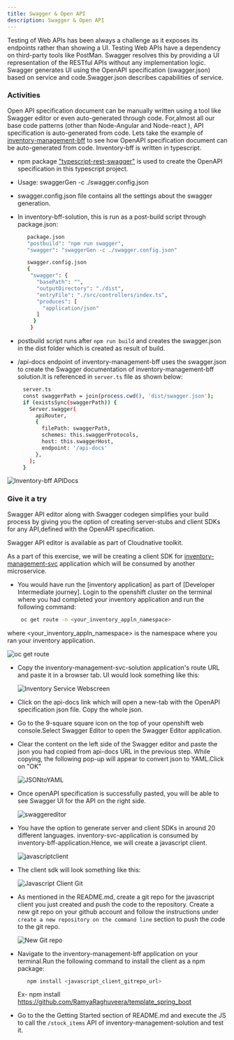 ```yaml
---
title: Swagger & Open API                                                                                 
description: Swagger & Open API
---
```


Testing of Web APIs has been always a challenge as it exposes its endpoints rather than showing a UI. Testing Web APIs have a dependency on third-party tools like PostMan.
Swagger resolves this by providing a UI representation of the RESTful APIs without any implementation logic. Swagger generates UI using the OpenAPI specification (swagger.json) 
based on service and code.Swagger.json describes capabilities of service.

### Activities

Open API specification document can be manually written using a tool like Swagger editor or even auto-generated through code.
For,almost all our base code patterns (other than Node-Angular and Node-react ), API specification is auto-generated from code.
Lets take the example of [inventory-management-bff](https://github.com/ibm-gsi-ecosystem/inventory-management-bff-solution) to see how OpenAPI specification document can be auto-generated from code.
Inventory-bff is written in typescript. 
- npm package ["typescript-rest-swagger"](https://www.npmjs.com/package/typescript-rest-swagger) is used to create the OpenAPI specification in this typescript project.
- Usage: swaggerGen -c ./swagger.config.json 
- swagger.config.json file contains all the settings about the swagger generation.
- In inventory-bff-solution, this is run as a post-build script through package.json:
  
  ```bash
     package.json
     "postbuild": "npm run swagger",
     "swagger": "swaggerGen -c ./swagger.config.json"
  ```
  
  ```bash
     swagger.config.json
     {
      "swagger": {
        "basePath": "",
        "outputDirectory": "./dist",
        "entryFile": "./src/controllers/index.ts",
        "produces": [
          "application/json"
        ]
       }
      }
  ```
- postbuild script runs after `npm run build` and creates the swagger.json in the dist folder which is created as result of build.

- /api-docs endpoint of inventory-management-bff uses the swagger.json to create the Swagger documentation of inventory-management-bff solution.It is referenced in `server.ts` file as shown below:
 ```bash 
      server.ts
      const swaggerPath = join(process.cwd(), 'dist/swagger.json');
      if (existsSync(swaggerPath)) {
        Server.swagger(
          apiRouter,
          {
            filePath: swaggerPath,
            schemes: this.swaggerProtocols,
            host: this.swaggerHost,
            endpoint: '/api-docs'
          },
        );
      }
  ```
  ![Inventory-bff APIDocs](./images/invbff_openapi.png)
  
### Give it a try

Swagger API editor along with Swagger codegen simplifies your build process by giving you the option of creating server-stubs and client SDKs for any API,defined with the OpenAPI specification.

Swagger API editor is available as part of Cloudnative toolkit.

As a part of this exercise, we will be creating a client SDK for [inventory-management-svc](https://github.com/ibm-gsi-ecosystem/inventory-management-svc-solution) application which will be consumed by another microservice.

- You would have run the [inventory application] as part of [Developer Intermediate journey].
  Login to the openshift cluster on the terminal where you had completed your inventory application and run the following command:

  ```bash
   oc get route -n <your_inventory_appln_namespace>
  ```
where <your_inventory_appln_namespace> is the namespace where you ran your inventory application.
  
  ![oc get route](./images/openapi_practical.png)


- Copy the inventory-management-svc-solution application's route URL and paste it in a browser tab.
  UI would look something like this:

   ![Inventory Service Webscreen](./images/inv-mgmt-svc_ui.png)

- Click on the api-docs link which will open a new-tab with the OpenAPI specification json file. Copy the whole json.

- Go to the 9-square square icon on the top of your openshift web console.Select Swagger Editor to open the Swagger Editor application.

- Clear the content on the left side of the Swagger editor and paste the json you had copied from api-docs URL in the previous step.
  While copying, the following pop-up will appear to convert json to YAML.Click on "OK"

  ![JSONtoYAML](./images/convertjsontoyaml.png)

- Once openAPI specification is successfully pasted, you will be able to see Swagger UI for the API on the right side.
 
  ![swaggereditor](./images/swaggereditor.png)

- You have the option to generate server and client SDKs in around 20 different languages.
  inventory-svc-application is consumed by inventory-bff-application.Hence, we will create a javascript client.

   ![javascriptclient](./images/javascript_client.png)

- The client sdk will look something like this:
  
  ![Javascript Client Git](./images/javascriptclient_git.png)

- As mentioned in the README.md, create a git repo for the javascript client you just created and push the code to the repository.
  Create a new git repo on your github account and follow the instructions under `create a new repository on the command line` section 
  to push the code to the git repo.

  ![New Git repo](./images/newgitrepo.png)

- Navigate to the inventory-management-bff application on your terminal.Run the following command to install the client as a npm package:

  ```bash
     npm install <javascript_client_gitrepo_url>
  ```
  Ex- npm install https://github.com/RamyaRaghuveera/template_spring_boot

- Go to the the Getting Started section of README.md and execute the JS to call the `/stock_items` API of inventory-management-solution 
  and test it.








